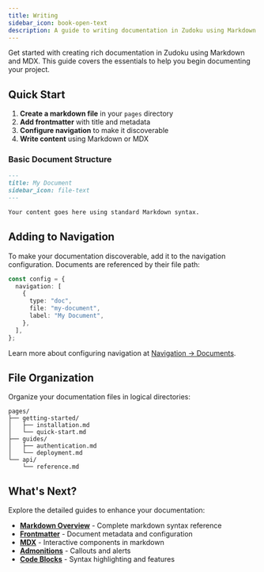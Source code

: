 ```yaml
---
title: Writing
sidebar_icon: book-open-text
description: A guide to writing documentation in Zudoku using Markdown and MDX.
---
```


Get started with creating rich documentation in Zudoku using Markdown and MDX. This guide covers the
essentials to help you begin documenting your project.

## Quick Start

1. **Create a markdown file** in your `pages` directory
2. **Add frontmatter** with title and metadata
3. **Configure navigation** to make it discoverable
4. **Write content** using Markdown or MDX

### Basic Document Structure

```md
---
title: My Document
sidebar_icon: file-text
---

Your content goes here using standard Markdown syntax.
```

## Adding to Navigation

To make your documentation discoverable, add it to the navigation configuration. Documents are
referenced by their file path:

```ts title="zudoku.config.ts"
const config = {
  navigation: [
    {
      type: "doc",
      file: "my-document",
      label: "My Document",
    },
  ],
};
```

Learn more about configuring navigation at
[Navigation → Documents](/docs/configuration/navigation#type-doc).

## File Organization

Organize your documentation files in logical directories:

```
pages/
├── getting-started/
│   ├── installation.md
│   └── quick-start.md
├── guides/
│   ├── authentication.md
│   └── deployment.md
└── api/
    └── reference.md
```

## What's Next?

Explore the detailed guides to enhance your documentation:

- **[Markdown Overview](/docs/markdown/overview)** - Complete markdown syntax reference
- **[Frontmatter](/docs/markdown/frontmatter)** - Document metadata and configuration
- **[MDX](/docs/markdown/mdx)** - Interactive components in markdown
- **[Admonitions](/docs/markdown/admonitions)** - Callouts and alerts
- **[Code Blocks](/docs/markdown/code-blocks)** - Syntax highlighting and features
